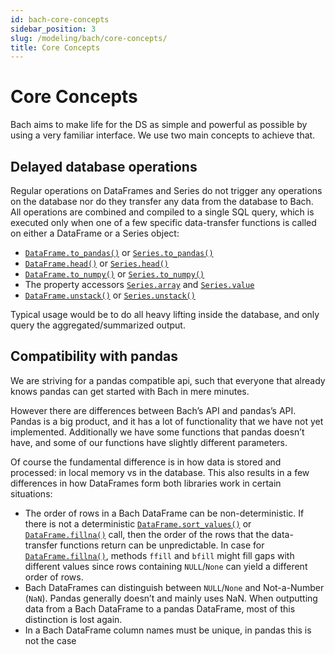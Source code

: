 ```yaml
---
id: bach-core-concepts
sidebar_position: 3
slug: /modeling/bach/core-concepts/
title: Core Concepts
---
```


# Core Concepts

Bach aims to make life for the DS as simple and powerful as possible by using a very familiar interface. We
use two main concepts to achieve that.

## Delayed database operations

Regular operations on DataFrames and Series do not trigger any operations on the database nor do they
transfer any data from the database to Bach. All operations are combined and compiled to a single SQL query,
which is executed only when one of a few specific data-transfer functions is called on either a DataFrame or
a Series object:

* [`DataFrame.to_pandas()`](/modeling/bach/api-reference/DataFrame/bach.DataFrame.to_pandas.mdx) or [`Series.to_pandas()`](/modeling/bach/api-reference/Series/bach.Series.to_pandas.mdx)
* [`DataFrame.head()`](/modeling/bach/api-reference/DataFrame/bach.DataFrame.head.mdx) or [`Series.head()`](/modeling/bach/api-reference/Series/bach.Series.head.mdx)
* [`DataFrame.to_numpy()`](/modeling/bach/api-reference/DataFrame/bach.DataFrame.to_numpy.mdx) or [`Series.to_numpy()`](/modeling/bach/api-reference/Series/bach.Series.to_numpy.mdx)
* The property accessors [`Series.array`](/modeling/bach/api-reference/Series/bach.Series.array.mdx) and [`Series.value`](/modeling/bach/api-reference/Series/bach.Series.value.mdx)
* [`DataFrame.unstack()`](/modeling/bach/api-reference/DataFrame/bach.DataFrame.unstack.mdx) or [`Series.unstack()`](/modeling/bach/api-reference/Series/bach.Series.unstack.mdx)

Typical usage would be to do all heavy lifting inside the database, and only query the aggregated/summarized
output.

## Compatibility with pandas

We are striving for a pandas compatible api, such that everyone that already knows pandas can get started
with Bach in mere minutes.

However there are differences between Bach’s API and pandas’s API. Pandas is a big product, and it has a lot
of functionality that we have not yet implemented. Additionally we have some functions that pandas doesn’t
have, and some of our functions have slightly different parameters.

Of course the fundamental difference is in how data is stored and processed: in local memory vs in the
database. This also results in a few differences in how DataFrames form both libraries work in certain
situations:

* The order of rows in a Bach DataFrame can be non-deterministic. If there is not a deterministic
[`DataFrame.sort_values()`](/modeling/bach/api-reference/DataFrame/bach.DataFrame.sort_values.mdx) or [`DataFrame.fillna()`](/modeling/bach/api-reference/DataFrame/bach.DataFrame.fillna.mdx) call, then the order of the rows that the data-transfer
functions return can be unpredictable. In case for [`DataFrame.fillna()`](/modeling/bach/api-reference/DataFrame/bach.DataFrame.fillna.mdx), methods `ffill` and `bfill` might fill gaps
with different values since rows containing `NULL`/`None` can yield a different order of rows.
* Bach DataFrames can distinguish between `NULL`/`None` and Not-a-Number (`NaN`). Pandas generally doesn’t
and mainly uses NaN. When outputting data from a Bach DataFrame to a pandas DataFrame, most of this
distinction is lost again.
* In a Bach DataFrame column names must be unique, in pandas this is not the case
